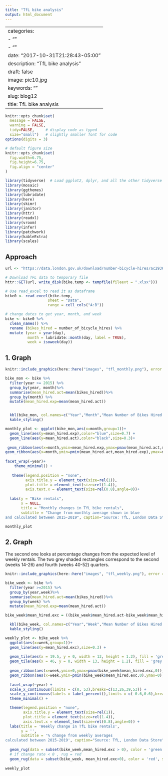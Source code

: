```yaml
---
title: "TfL bike analysis"
output: html_document
---
```

---
categories:
- ""
- ""
date: "2017-10-31T21:28:43-05:00"
description: "TfL bike analysis"
draft: false
image: pic10.jpg
keywords: ""
slug: blog12
title: TfL bike analysis
---


```r
knitr::opts_chunk$set(
  message = FALSE, 
  warning = FALSE, 
  tidy=FALSE,     # display code as typed
  size="small")   # slightly smaller font for code
options(digits = 3)

# default figure size
knitr::opts_chunk$set(
  fig.width=6.75, 
  fig.height=6.75,
  fig.align = "center"
)
```


```r
library(tidyverse)  # Load ggplot2, dplyr, and all the other tidyverse packages
library(mosaic)
library(ggthemes)
library(lubridate)
library(here)
library(skimr)
library(janitor)
library(httr)
library(readxl)
library(vroom)
library(infer)
library(patchwork)
library(kableExtra)
library(scales)
```

## Approach

```r
url <- "https://data.london.gov.uk/download/number-bicycle-hires/ac29363e-e0cb-47cc-a97a-e216d900a6b0/tfl-daily-cycle-hires.xlsx"

# Download TFL data to temporary file
httr::GET(url, write_disk(bike.temp <- tempfile(fileext = ".xlsx")))

# Use read_excel to read it as dataframe
bike0 <- read_excel(bike.temp,
                   sheet = "Data",
                   range = cell_cols("A:B"))

# change dates to get year, month, and week
bike <- bike0 %>% 
  clean_names() %>% 
  rename (bikes_hired = number_of_bicycle_hires) %>% 
  mutate (year = year(day),
          month = lubridate::month(day, label = TRUE),
          week = isoweek(day))
```

## 1. Graph

```r

knitr::include_graphics(here::here("images", "tfl_monthly.png"), error = FALSE)

```

```r

bike_mon <- bike %>%
  filter(year >= 2015) %>%
  group_by(year, month)%>%
  summarise(mean_hired.act=mean(bikes_hired))%>% 
  group_by(month) %>%
  mutate(mean_hired.exp=mean(mean_hired.act)) 


  kbl(bike_mon, col.names=c("Year","Month","Mean Number of Bikes Hired Daily (Actual)", "Mean Number of Bikes Hired Daily (Expected)")) %>%
  kable_styling()

```


```r

monthly_plot <- ggplot(bike_mon,aes(x=month,group=1))+   
  geom_line(aes(y=mean_hired.exp),color="blue",size=0.7) + 
  geom_line(aes(y=mean_hired.act),color="black",size=0.3)+
  
 geom_ribbon(aes(x=month,ymin=mean_hired.exp,ymax=pmax(mean_hired.act,mean_hired.exp)),fill="green",alpha=0.2)+ 
geom_ribbon(aes(x=month,ymin=pmin(mean_hired.act,mean_hired.exp),ymax=mean_hired.exp),fill="red",alpha=0.2) + 
  
facet_wrap(~year)+
    theme_minimal() +
  
   theme(legend.position = "none",
         axis.title.y = element_text(size=rel(1)),
         plot.title = element_text(size=rel(1.4)),
         axis.text.x = element_text(size=rel(0.8),angle=0))+
  
  labs(y = "Bike rentals",
       x = NULL,
       title = "Monthly changes in TfL bike rentals",
       subtitle = "Change from monthly average shown in blue 
and calculated between 2015-2019", caption="Source: TfL, London Data Store")

monthly_plot


```

## 2. Graph

The second one looks at percentage changes from the expected level of weekly rentals. The two grey shaded rectangles correspond to the second (weeks 14-26) and fourth (weeks 40-52) quarters.

```r

knitr::include_graphics(here::here("images", "tfl_weekly.png"), error = FALSE)

```

```r

bike_week <- bike %>%
  filter(year >=2015) %>%
  group_by(year,week)%>% 
  summarise(mean_hired.act=mean(bikes_hired))%>%
  group_by(week) %>%
  mutate(mean_hired.exp=mean(mean_hired.act)) 

bike_week$mean_hired.exc = ((bike_week$mean_hired.act-bike_week$mean_hired.exp)/bike_week$mean_hired.exp)

  kbl(bike_week, col.names=c("Year","Week","Mean Number of Bikes Hired Daily (Actual)", "Mean Number of Bikes Hired Daily (Expected)", "Deviation of Actual Bikes Hired from Expected Bikes Hired (Proportion)")) %>%
  kable_styling()

```

``` r

weekly_plot <- bike_week %>%
  ggplot(aes(x=week,group=1))+ 
  geom_line(aes(y=mean_hired.exc),size=0.3) + 
  
  geom_tile(aes(x = 19.5, y = 0, width = 13, height = 1.2), fill = 'grey', alpha = 0.01) +
  geom_tile(aes(x = 46, y = 0, width = 13, height = 1.2), fill = 'grey', alpha = 0.01) +  
  
  geom_ribbon(aes(x=week,ymin=0,ymax=pmax(bike_week$mean_hired.exc,0)),fill="green",alpha=0.3)+
  geom_ribbon(aes(x=week,ymin=pmin(bike_week$mean_hired.exc,0),ymax=0),fill="red",alpha=0.3) +
  
  facet_wrap(~year) +
  scale_x_continuous(limits = c(0, 53),breaks=c(13,26,39,53)) + 
  scale_y_continuous(labels = label_percent(),limits = c(-0.6,0.6),breaks=c(-0.6,-0.3,0,0.3,0.6)) +
  theme_minimal() +

  theme(legend.position = "none",
        axis.title.y = element_text(size=rel(1)),
        plot.title = element_text(size=rel(1.4)),
        axis.text.x = element_text(size=rel(0.8),angle=0)) +
  labs(title = 'Weekly change in TfL bike rentals',
       y = '',
       subtitle = '% change from weekly averages
calculated between 2015-2019', caption="Source: TfL, London Data Store") +
  
  geom_rug(data = subset(bike_week,mean_hired.exc > 0), color = 'green', sides="b", size = 0.3) +
  # if change rate < 0 , rug = red
  geom_rug(data = subset(bike_week, mean_hired.exc<0), color = 'red', sides="b", size = 0.3) 
 
weekly_plot

```
